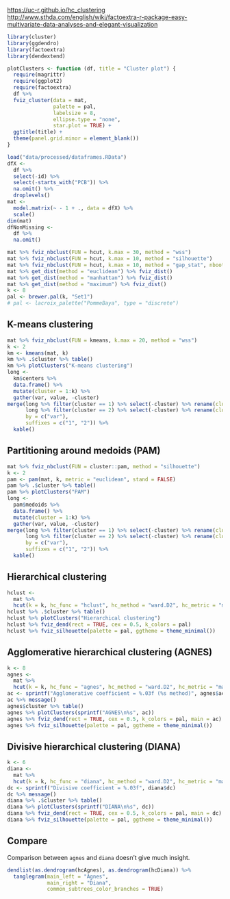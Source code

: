 [https://uc-r.github.io/hc_clustering](https://uc-r.github.io/hc_clustering)
[http://www.sthda.com/english/wiki/factoextra-r-package-easy-multivariate-data-analyses-and-elegant-visualization](http://www.sthda.com/english/wiki/factoextra-r-package-easy-multivariate-data-analyses-and-elegant-visualization)

```r
library(cluster)
library(ggdendro)
library(factoextra)
library(dendextend)
```

```r
plotClusters <- function (df, title = "Cluster plot") {
  require(magrittr)
  require(ggplot2)
  require(factoextra)
  df %>% 
  fviz_cluster(data = mat, 
               palette = pal, 
               labelsize = 8, 
               ellipse.type = "none",
               star.plot = TRUE) + 
  ggtitle(title) +
  theme(panel.grid.minor = element_blank())
}
```

```r
load("data/processed/dataframes.RData")
dfX <- 
  df %>% 
  select(-id) %>% 
  select(-starts_with("PCB")) %>% 
  na.omit() %>% 
  droplevels()
mat <- 
  model.matrix(~ - 1 + ., data = dfX) %>% 
  scale()
dim(mat)
dfNonMissing <- 
  df %>% 
  na.omit()
```

```r
mat %>% fviz_nbclust(FUN = hcut, k.max = 30, method = "wss")
mat %>% fviz_nbclust(FUN = hcut, k.max = 10, method = "silhouette")
mat %>% fviz_nbclust(FUN = hcut, k.max = 10, method = "gap_stat", nboot = 50)
mat %>% get_dist(method = "euclidean") %>% fviz_dist()
mat %>% get_dist(method = "manhattan") %>% fviz_dist()
mat %>% get_dist(method = "maximum") %>% fviz_dist()
k <- 8
pal <- brewer.pal(k, "Set1")
# pal <- lacroix_palette("PommeBaya", type = "discrete")
```


## K-means clustering

```r
mat %>% fviz_nbclust(FUN = kmeans, k.max = 20, method = "wss")
k <- 2
km <- kmeans(mat, k)
km %>% .$cluster %>% table()
km %>% plotClusters("K-means clustering")
long <-
  km$centers %>% 
  data.frame() %>%
  mutate(cluster = 1:k) %>%
  gather(var, value, -cluster)
merge(long %>% filter(cluster == 1) %>% select(-cluster) %>% rename(cluster = value),
      long %>% filter(cluster == 2) %>% select(-cluster) %>% rename(cluster = value),
      by = c("var"),
      suffixes = c("1", "2")) %>%
  kable()
```


## Partitioning around medoids (PAM)

```r
mat %>% fviz_nbclust(FUN = cluster::pam, method = "silhouette")
k <- 2
pam <- pam(mat, k, metric = "euclidean", stand = FALSE)
pam %>% .$cluster %>% table()
pam %>% plotClusters("PAM")
long <-
  pam$medoids %>% 
  data.frame() %>%
  mutate(cluster = 1:k) %>%
  gather(var, value, -cluster)
merge(long %>% filter(cluster == 1) %>% select(-cluster) %>% rename(cluster = value),
      long %>% filter(cluster == 2) %>% select(-cluster) %>% rename(cluster = value),
      by = c("var"),
      suffixes = c("1", "2")) %>%
  kable()
```


## Hierarchical clustering

```r
hclust <- 
  mat %>% 
  hcut(k = k, hc_func = "hclust", hc_method = "ward.D2", hc_metric = "manhattan")
hclust %>% .$cluster %>% table()
hclust %>% plotClusters("Hierarchical clustering")
hclust %>% fviz_dend(rect = TRUE, cex = 0.5, k_colors = pal)
hclust %>% fviz_silhouette(palette = pal, ggtheme = theme_minimal())
```


## Agglomerative hierarchical clustering (AGNES)

```r
k <- 8
agnes <- 
  mat %>% 
  hcut(k = k, hc_func = "agnes", hc_method = "ward.D2", hc_metric = "manhattan")
ac <- sprintf("Agglomerative coefficient = %.03f (%s method)", agnes$ac, agnes$method)
ac %>% message()
agnes$cluster %>% table()
agnes %>% plotClusters(sprintf("AGNES\n%s", ac))
agnes %>% fviz_dend(rect = TRUE, cex = 0.5, k_colors = pal, main = ac)
agnes %>% fviz_silhouette(palette = pal, ggtheme = theme_minimal())
```


## Divisive hierarchical clustering (DIANA)

```r
k <- 6
diana <- 
  mat %>% 
  hcut(k = k, hc_func = "diana", hc_method = "ward.D2", hc_metric = "manhattan")
dc <- sprintf("Divisive coefficient = %.03f", diana$dc)
dc %>% message()
diana %>% .$cluster %>% table()
diana %>% plotClusters(sprintf("DIANA\n%s", dc))
diana %>% fviz_dend(rect = TRUE, cex = 0.5, k_colors = pal, main = dc)
diana %>% fviz_silhouette(palette = pal, ggtheme = theme_minimal())
```


## Compare

Comparison between `agnes` and `diana` doesn't give much insight.

```r
dendlist(as.dendrogram(hcAgnes), as.dendrogram(hcDiana)) %>% 
  tanglegram(main_left = "Agnes",
             main_right = "Diana",
             common_subtrees_color_branches = TRUE)
```
